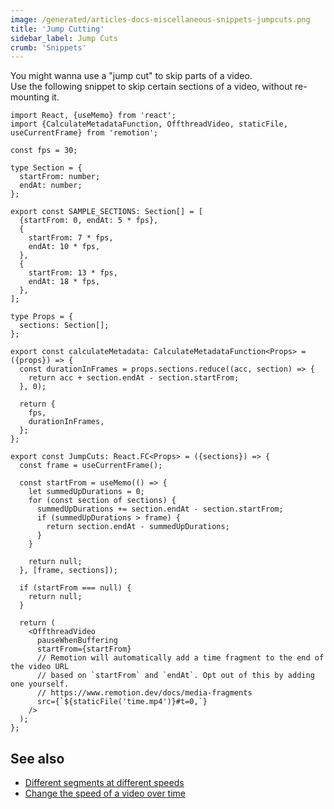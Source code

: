 ```yaml
---
image: /generated/articles-docs-miscellaneous-snippets-jumpcuts.png
title: 'Jump Cutting'
sidebar_label: Jump Cuts
crumb: 'Snippets'
---
```


You might wanna use a "jump cut" to skip parts of a video.  
Use the following snippet to skip certain sections of a video, without re-mounting it.

```tsx twoslash
import React, {useMemo} from 'react';
import {CalculateMetadataFunction, OffthreadVideo, staticFile, useCurrentFrame} from 'remotion';

const fps = 30;

type Section = {
  startFrom: number;
  endAt: number;
};

export const SAMPLE_SECTIONS: Section[] = [
  {startFrom: 0, endAt: 5 * fps},
  {
    startFrom: 7 * fps,
    endAt: 10 * fps,
  },
  {
    startFrom: 13 * fps,
    endAt: 18 * fps,
  },
];

type Props = {
  sections: Section[];
};

export const calculateMetadata: CalculateMetadataFunction<Props> = ({props}) => {
  const durationInFrames = props.sections.reduce((acc, section) => {
    return acc + section.endAt - section.startFrom;
  }, 0);

  return {
    fps,
    durationInFrames,
  };
};

export const JumpCuts: React.FC<Props> = ({sections}) => {
  const frame = useCurrentFrame();

  const startFrom = useMemo(() => {
    let summedUpDurations = 0;
    for (const section of sections) {
      summedUpDurations += section.endAt - section.startFrom;
      if (summedUpDurations > frame) {
        return section.endAt - summedUpDurations;
      }
    }

    return null;
  }, [frame, sections]);

  if (startFrom === null) {
    return null;
  }

  return (
    <OffthreadVideo
      pauseWhenBuffering
      startFrom={startFrom}
      // Remotion will automatically add a time fragment to the end of the video URL
      // based on `startFrom` and `endAt`. Opt out of this by adding one yourself.
      // https://www.remotion.dev/docs/media-fragments
      src={`${staticFile('time.mp4')}#t=0,`}
    />
  );
};
```

## See also

- [Different segments at different speeds](/docs/miscellaneous/snippets/different-segments-at-different-speeds)
- [Change the speed of a video over time](/docs/miscellaneous/snippets/accelerated-video)
